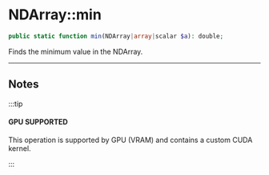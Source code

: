 # NDArray::min

```php
public static function min(NDArray|array|scalar $a): double;
```
Finds the minimum value in the NDArray.

---

## Notes

:::tip

#### GPU SUPPORTED
This operation is supported by GPU (VRAM) and contains a custom CUDA kernel.

:::